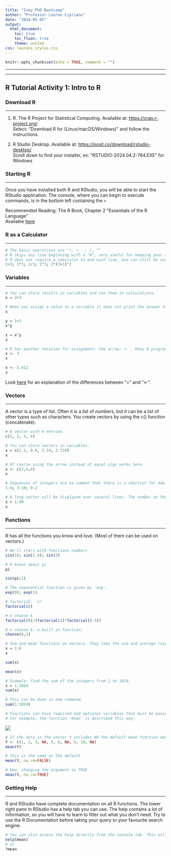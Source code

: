 ```yaml
---
title: "Ivey PhD Bootcamp"
author: "Professor Lauren Cipriano"
date: "2024-05-05"
output: 
  html_document: 
    toc: true
    toc_float: true
    theme: united
css: laurens_styles.css
---
```


```r
knitr::opts_chunk$set(echo = TRUE, comment = "")
```
***
***
## R Tutorial Activity 1: Intro to R
### Download R
***
1. R. The R Project for Statistical Computing. Available at: <https://cran.r-project.org/>  
Select: "Download R for (Linux/macOS/Windows)" and follow the instructions.

2. R Studio Desktop. Available at: <https://posit.co/download/rstudio-desktop/>  
Scroll down to find your installer, ex: "RSTUDIO-2024.04.2-764.EXE" for Windows

### Starting R
***
Once you have installed both R and RStudio, you will be able to start the RStudio application. The console, where you can begin to execute commands, is in the bottom left containing the `> `  
  
Recommended Reading: The R Book, Chapter 2 "Essentials of the R Language"  
Available [here](https://onlinelibrary-wiley-com.proxy1.lib.uwo.ca/doi/epdf/10.1002/9781118448908.ch2)

### R as a Calculator
***
```r
# The basic operations are "*, +, -, /, ^"
# R skips any line beginning with a "#", very useful for keeping your code clean
# R does not require a semicolon to end each line, one can still be used to combine lines for legibility
2+3; 2*3; 2/3; 2^3; 2*(3+1)^2

```

### Variables
***
```r
# You can store results in variables and use them in calculations.
x = 2+3

# When you assign a value to a variable it does not print the answer to the screen. You can see the value of x by using x as a command.
x

y = 1+2
x*y

z = x^y
z

# R has another notation for assignment: the arrow: <- . Many R programmers use this. It may seem odd to programmers coming from other languages.
x <- 3
x

x <- 5.412
x
```
Look [here](https://statisticsglobe.com/assignment-operators-in-r) for an explanation of the differences between "=" and "<-".

### Vectors
***
A vector is a type of list. Often it is a list of numbers, but it can be a list of other types such as characters.
You create vectors by using the c() function (concatenate).
```r
# A vector with 4 entries
c(1, 2, 3, 4)

# You can store vectors in variables.
x = c(1.1, 0.0, 3.14, 2.718)
x

# Of course using the arrow instead of equal sign works here.
x <- c(2,4,6)
x

# Sequences of integers are so common that there is a shortcut for making them.
1:4; 3:10; 9:2

# A long vector will be displayed over several lines. The number at the start of each line in brackets is the index of the first entry on that line.
x = 1:40
x
```


### Functions
***
R has all the functions you know and love. (Most of them can be used on vectors.)
```r
# We'll start with functions numbers
sin(1); sin(1.4); sin(3)

# R knows about pi
pi

sin(pi/2)

# The exponential function is given by 'exp'.
exp(0); exp(1)

# factorial:  n!
factorial(8)

# n choose k 
factorial(8)/(factorial(3)*factorial(8-3))

# n choose k: a built in function!
choose(8,3)

# Sum and mean functions on vectors. They take the sum and average respectively of the vectors entries
x = 1:6
x

sum(x)

mean(x)

# Example: find the sum of the integers from 1 to 1024.
x = 1:1024
sum(x)

# This can be done in one command.
sum(1:1024)

# Functions can have required and optional variables that must be passed through
# For example, the function 'mean' is described this way:
```
![](Images/mean-rdocs.png)

```r
# If the data in the vector Y includes NA the default mean function doesn’t work properly
Y <- c(1, 2, 3, NA, 5, 6, NA, 9, 10, NA)
mean(Y)

# this is the same as the default
mean(Y, na.rm=FALSE)     

# Now, changing the argument to TRUE
mean(Y, na.rm=TRUE)
```

### Getting Help
***
R and RStudio have complete documentation on all R functions. The lower right pane in RStudio has a help tab you can use. The help contains a lot of information, so you will have to learn to filter out what you don't need. Try to use the R Documentation before taking your query to your favourite search engine.
```r
# You can also access the help directly from the console tab. This will open the R Documentation for the 'mean()' function.
help(mean)
# or
?mean
```








